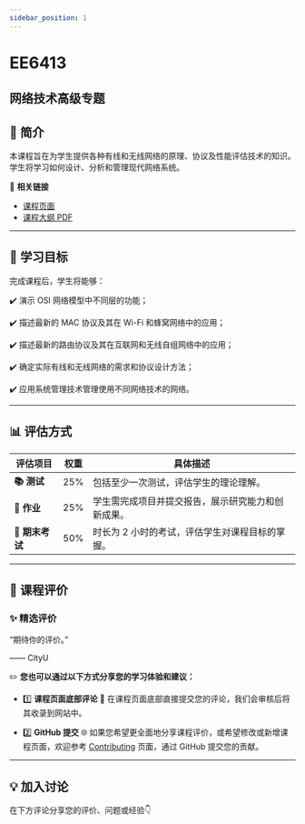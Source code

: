 ```yaml
---
sidebar_position: 1
---
```


# EE6413
## 网络技术高级专题

## **📘 简介**
本课程旨在为学生提供各种有线和无线网络的原理、协议及性能评估技术的知识。学生将学习如何设计、分析和管理现代网络系统。

🔗 **相关链接**
- [课程页面](https://www.cityu.edu.hk/catalogue/pg/202425/course/EE6413.htm)
- [课程大纲 PDF](https://www.cityu.edu.hk/catalogue/pg/202425/course/EE6413.pdf)

---

## **🎯 学习目标**

完成课程后，学生将能够：

✔️ 演示 OSI 网络模型中不同层的功能；

✔️ 描述最新的 MAC 协议及其在 Wi-Fi 和蜂窝网络中的应用；

✔️ 描述最新的路由协议及其在互联网和无线自组网络中的应用；

✔️ 确定实际有线和无线网络的需求和协议设计方法；

✔️ 应用系统管理技术管理使用不同网络技术的网络。

---

## **📊 评估方式**

| **评估项目**          | **权重** | **具体描述**                                                                                       |
|----------------------|---------|---------------------------------------------------------------------------------------------------|
| **📚 测试**            | 25%     | 包括至少一次测试，评估学生的理论理解。                                                            |
| **📝 作业**           | 25%     | 学生需完成项目并提交报告，展示研究能力和创新成果。                                                 |
| **📖 期末考试**       | 50%     | 时长为 2 小时的考试，评估学生对课程目标的掌握。                                                    |

---

## **💬 课程评价**

### ✨ **精选评价**
<div className={commentStyles.commentBox}>
    <p className={commentStyles.commentText}>
        “期待你的评价。”
    </p>
    <p className={commentStyles.commentAuthor}>—— CityU</p>
</div>

✏️ **您也可以通过以下方式分享您的学习体验和建议：**

- 1️⃣ **课程页面底部评论**
💬 在课程页面底部直接提交您的评论，我们会审核后将其收录到网站中。

- 2️⃣ **GitHub 提交**
🌐 如果您希望更全面地分享课程评价，或希望修改或新增课程页面，欢迎参考 [Contributing](https://penjc.github.io/CityU/contributing) 页面，通过 GitHub 提交您的贡献。

---

## **💡 加入讨论**

在下方评论分享您的评价、问题或经验👇
<Utterances />
